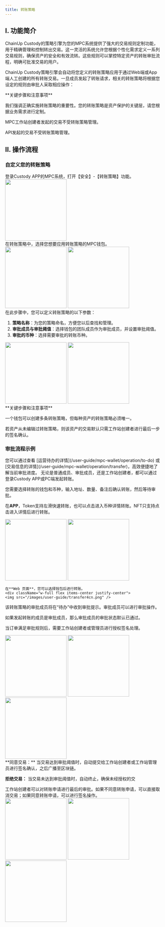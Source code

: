 ```yaml
---
title: 转账策略
---
```


## I. 功能简介

ChainUp Custody的策略引擎为您的MPC系统提供了强大的交易规则定制功能，用于精确管理和控制转出交易。这一灵活的系统允许您根据个性化需求定义一系列交易规则，确保资产的安全和有效流转。这些规则可以掌控特定资产的转账审批流程，明确可批准交易的用户。


ChainUp Custody策略引擎会自动将您定义的转账策略应用于通过Web端或App端人工创建的所有转账交易。一旦成员发起了转账请求，相关的转账策略将根据您设定的规则由审批人采取相应操作：


<Warning>
**关键步骤和注意事项**

我们强调正确实施转账策略的重要性。您的转账策略是资产保护的关键层，请您根据业务需求进行定制。

MPC工作站创建者发起的交易不受转账策略管理。

API发起的交易不受转账策略管理。
</Warning>


## II. 操作流程

### 自定义您的转账策略

<Steps>
<Step title="登录并打开转账策略">
    登录Custody APP的MPC系统，打开【安全】-【转账策略】功能。

<div className="w-full flex items-center justify-center">
<img src="/images/user-guide/safecn.png" width="200"/>
</div>

</Step>
<Step title="选择适用策略的钱包">
   在转账策略中，选择您想要应用转账策略的MPC钱包。

<div className="w-full flex items-center justify-center">
    <CardGroup cols={2}>
        <img src="/images/user-guide/approval1cn.png" width="200"/>
      <img src="/images/user-guide/approval2cn.png" width="200"/>
        </CardGroup>
</div>

</Step>
<Step title="添加并配置转账策略">
在此步骤中，您可以定义转账策略的以下参数：

1. **策略名称**：为您的策略命名，方便您以后查找和管理。
2. **审批成员与审批阈值**：选择钱包的团队成员作为审批成员，并设置审批阈值。
3. **审批的币种**：选择需要审批的转账币种。

<div className="w-full flex items-center justify-center">
    <CardGroup cols={2}>
        <img src="/images/user-guide/approval3cn.png" width="200"/>
      <img src="/images/user-guide/approval4cn.png" width="200"/>
        </CardGroup>
</div>

<Warning>
**关键步骤和注意事项**

一个钱包可以创建多条转账策略，但每种资产的转账策略必须唯一。

若资产从未编辑过转账策略，则该资产的交易默认只需工作站创建者进行最后一步的签名确认。
</Warning>

</Step>

</Steps>

### 审批流程示例

<Tip>
您可以通过查看 [运营待办的详情](/user-guide/mpc-wallet/operation/to-do) 或[交易信息的详情](/user-guide/mpc-wallet/operation/transfer)，高效便捷地了解当前审批进度。
</Tip>

<Steps>
<Step title="发起转账">
无论是普通成员、审批成员，还是工作站创建者，都可以通过登录Custody APP或PC端发起转账。

您需要选择转账的钱包和币种，输入地址、数量、备注后确认转账，然后等待审批。

在**APP**，Token支持左滑快速转账，也可以点击进入币种详情转账。NFT只支持点击进入详情后进行转账。
<div className="w-full flex items-center justify-center">
    <CardGroup cols={2}>
    <img src="/images/user-guide/transfer1cn.png" width="200"/>
   <img src="/images/user-guide/transfer2cn.png" width="200"/>
    </CardGroup>
</div>

    在**Web 页面**，您可以选择钱包后进行转账。
    <div className="w-full flex items-center justify-center">
    <img src="/images/user-guide/transfer4cn.png" />
</div>


</Step>

<Step title="审批成员进行审批">

该转账策略的审批成员将在“待办”中收到审批提示。审批成员可以进行审批操作。

如果发起转账的成员是审批成员，那么审批成员的审批状态默认已通过。

当订单满足审批规则后，需要工作站创建者或管理员进行授权签名处理。


 <div className="w-full flex items-center justify-center">
    <CardGroup cols={3}>
    <img src="/images/user-guide/transfer5cn.png" width="200"/>
    <img src="/images/user-guide/transfer7cn.png" width="200"/>
 <img src="/images/user-guide/transfer8cn.png" width="200"/>
    </CardGroup>
</div>


<Tip>
**同意交易：** 当交易达到审批阈值时，自动提交给工作站创建者或工作站管理员进行签名确认，之后广播至区块链。

**拒绝交易：** 当交易未达到审批阈值时，自动终止，确保未经授权的交
</Tip>

</Step>

<Step title="交易签名">
工作站创建者可以对转账申请进行最后的审批。如果不同意转账申请，可以直接取消交易；如果同意转账申请，可以进行签名操作。

<div className="w-full flex items-center justify-center">
    <CardGroup cols={3}>
    <img src="/images/user-guide/transfer9cn.png" width="200"/>
    <img src="/images/user-guide/transfer10cn.png" width="200"/>
 <img src="/images/user-guide/transfer11cn.png" width="200"/>
    </CardGroup>
</div>

</Step>

</Steps>

